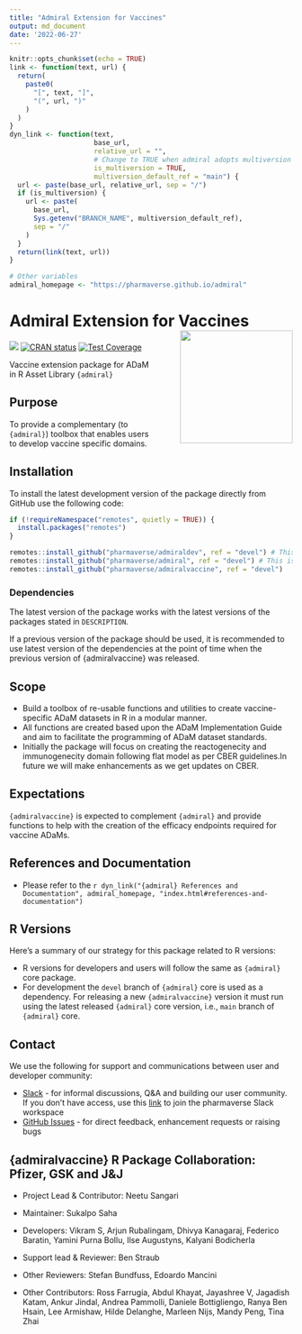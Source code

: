 ```yaml
---
title: "Admiral Extension for Vaccines"
output: md_document
date: '2022-06-27'
---
```


```r
knitr::opts_chunk$set(echo = TRUE)
link <- function(text, url) {
  return(
    paste0(
      "[", text, "]",
      "(", url, ")"
    )
  )
}
dyn_link <- function(text,
                     base_url,
                     relative_url = "",
                     # Change to TRUE when admiral adopts multiversion docs
                     is_multiversion = TRUE,
                     multiversion_default_ref = "main") {
  url <- paste(base_url, relative_url, sep = "/")
  if (is_multiversion) {
    url <- paste(
      base_url,
      Sys.getenv("BRANCH_NAME", multiversion_default_ref),
      sep = "/"
    )
  }
  return(link(text, url))
}

# Other variables
admiral_homepage <- "https://pharmaverse.github.io/admiral"
```

<!-- Please do not edit the README.md file as it is auto-generated. Only edit the README.Rmd file -->

# Admiral Extension for Vaccines <img src="man/figures/logo.png" align="right" width="200" style="margin-left:50px;"/>

<!-- badges: start -->
[<img src="http://pharmaverse.org/shields/admiralvaccine.svg">](https://pharmaverse.org)
[![CRAN status](https://www.r-pkg.org/badges/version/admiralvaccine)](https://CRAN.R-project.org/package=admiralvaccine)
[![Test Coverage](https://raw.githubusercontent.com/pharmaverse/admiralvaccine/badges/main/test-coverage.svg)](https://github.com/pharmaverse/admiralvaccine/actions/workflows/code-coverage.yml)
<!-- badges: end -->

Vaccine extension package for ADaM in R Asset Library `{admiral}`

## Purpose

To provide a complementary (to `{admiral}`) toolbox that enables users to develop vaccine specific domains.

## Installation

To install the latest development version of the package directly from GitHub use the following code:

```r
if (!requireNamespace("remotes", quietly = TRUE)) {
  install.packages("remotes")
}

remotes::install_github("pharmaverse/admiraldev", ref = "devel") # This is a required dependency of {admiralvaccine}
remotes::install_github("pharmaverse/admiral", ref = "devel") # This is a required dependency of {admiralvaccine}
remotes::install_github("pharmaverse/admiralvaccine", ref = "devel")
```

### Dependencies

The latest version of the package works with the latest versions of the packages
stated in `DESCRIPTION`.

If a previous version of the package should be used, it is recommended to use
latest version of the dependencies at the point of time when the previous
version of {admiralvaccine} was released.

## Scope

* Build a toolbox of re-usable functions and utilities to create vaccine-specific ADaM datasets in R in a modular manner.
* All functions are created based upon the ADaM Implementation Guide and aim to facilitate the programming of ADaM dataset standards.
* Initially the package will focus on creating the reactogenecity and immunogenecity domain following flat model as per CBER guidelines.In future we will make enhancements as we get updates on CBER.

## Expectations

`{admiralvaccine}` is expected to complement `{admiral}` and provide functions to help with the creation of the efficacy endpoints required for vaccine ADaMs.

## References and Documentation

* Please refer to the `r dyn_link("{admiral} References and Documentation", admiral_homepage, "index.html#references-and-documentation")`

## R Versions

Here's a summary of our strategy for this package related to R versions:

* R versions for developers and users will follow the same as `{admiral}` core package.
* For development the `devel` branch of `{admiral}` core is used as a dependency. For releasing a new `{admiralvaccine}` version it must run using the latest released `{admiral}` core version, i.e., `main` branch of `{admiral}` core.

## Contact

We use the following for support and communications between user and developer community:

* [Slack](https://app.slack.com/client/T028PB489D3/C02M8KN8269) - for informal discussions, Q&A and building our user community. If you don't have access, use this [link](https://join.slack.com/t/pharmaverse/shared_invite/zt-yv5atkr4-Np2ytJ6W_QKz_4Olo7Jo9A) to join the pharmaverse Slack workspace
* [GitHub Issues](https://github.com/pharmaverse/admiralonco/issues) - for direct feedback, enhancement requests or raising bugs

## {admiralvaccine} R Package Collaboration: Pfizer, GSK and J&J

- Project Lead & Contributor: Neetu Sangari

- Maintainer: Sukalpo Saha

- Developers: Vikram S, Arjun Rubalingam, Dhivya Kanagaraj, Federico Baratin, Yamini Purna Bollu, Ilse Augustyns, Kalyani Bodicherla

- Support lead & Reviewer: Ben Straub

- Other Reviewers: Stefan Bundfuss, Edoardo Mancini

- Other Contributors: Ross Farrugia, Abdul Khayat, Jayashree V, Jagadish Katam, Ankur Jindal, Andrea Pammolli, Daniele Bottigliengo, Ranya Ben Hsain, Lee Armishaw, Hilde Delanghe, Marleen Nijs, Mandy Peng, Tina Zhai
